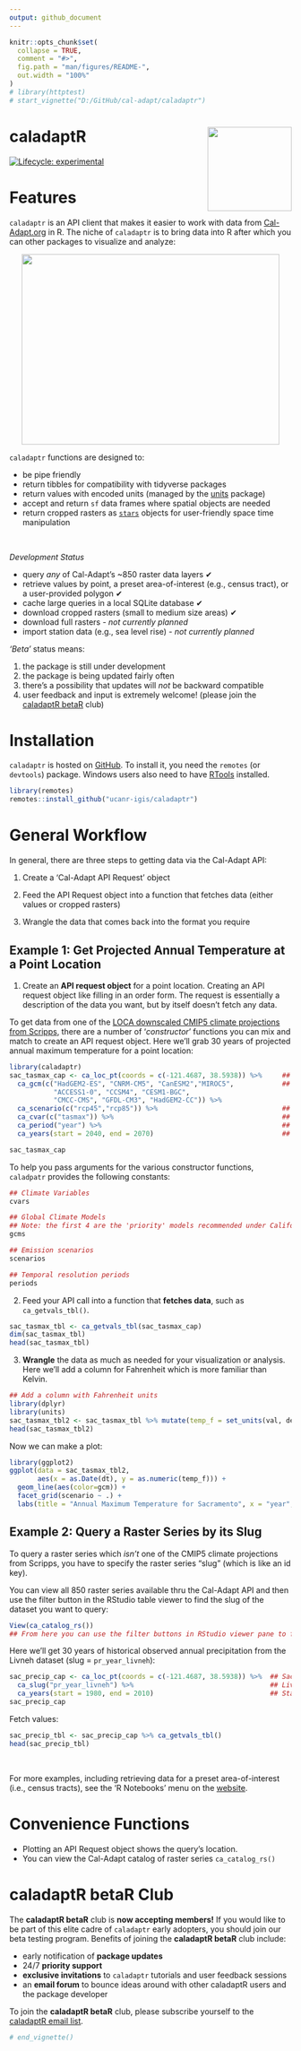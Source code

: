 ```yaml
---
output: github_document
---
```


<!-- README.md is generated from README.Rmd. Please edit that file -->

```r
knitr::opts_chunk$set(
  collapse = TRUE,
  comment = "#>",
  fig.path = "man/figures/README-",
  out.width = "100%"
)
# library(httptest)
# start_vignette("D:/GitHub/cal-adapt/caladaptr")
```

# caladaptR <a href='http://ucanr-igis.github.io/caladaptr'><img src='man/figures/logo.gif' align="right" height="150" /></a>

<!-- badges: start -->
[![Lifecycle: experimental](https://img.shields.io/badge/lifecycle-experimental-orange.svg)](https://www.tidyverse.org/lifecycle/#experimental)
<!-- badges: end -->

# Features

`caladaptr` is an API client that makes it easier to work with data from [Cal-Adapt.org](https://cal-adapt.org/) in R. The niche of `caladaptr` is to bring data into R after which you can other packages to visualize and analyze:

<p align="center"><img src="man/figures/caladaptr_role_460x340x256.png" width="460" height="340"/></p>

`caladaptr` functions are designed to: 

- be pipe friendly 
- return tibbles for compatibility with tidyverse packages
- return values with encoded units (managed by the [units](https://cran.r-project.org/package=units) package)
- accept and return `sf` data frames where spatial objects are needed
- return cropped rasters as [`stars`](https://r-spatial.github.io/stars/) objects for user-friendly space time manipulation

\

*Development Status*

- query *any* of Cal-Adapt's ~850 raster data layers &#10004; 
- retrieve values by point, a preset area-of-interest (e.g., census tract), or a user-provided polygon &#10004;  
- cache large queries in a local SQLite database &#10004;  
- download cropped rasters (small to medium size areas) &#10004;  
- download full rasters - *not currently planned*  
- import station data (e.g., sea level rise) - *not currently planned*

*'Beta'* status means:

1) the package is still under development  
2) the package is being updated fairly often  
3) there's a possibility that updates will *not* be backward compatible  
4) user feedback and input is extremely welcome! (please join the [caladaptR betaR](#caladaptr-betar-club) club)

# Installation

`caladaptr` is hosted on [GitHub](https://github.com/ucanr-igis/caladaptr){target="_blank" rel="noopener"}. To install it, you need the  `remotes` (or `devtools`) package. Windows users also need to have [RTools](https://cran.r-project.org/bin/windows/Rtools/){target="_blank" rel="noopener"} installed.

```r
library(remotes)
remotes::install_github("ucanr-igis/caladaptr")
```

# General Workflow 

In general, there are three steps to getting data via the Cal-Adapt API:

1) Create a 'Cal-Adapt API Request' object

2) Feed the API Request object into a function that fetches data (either values or cropped rasters)

3) Wrangle the data that comes back into the format you require


## Example 1: Get Projected Annual Temperature at a Point Location

1) Create an **API request object** for a point location. Creating an API request object like filling in an order form. The request is essentially a description of the data you want, but by itself doesn't fetch any data. 

To get data from one of the [LOCA downscaled CMIP5 climate projections from Scripps](https://berkeley-gif.github.io/caladapt-docs/data-catalog.html), there are a number of '*constructor*' functions you can mix and match to create an API request object. Here we'll grab 30 years of projected annual maximum temperature for a point location:

```r
library(caladaptr)
sac_tasmax_cap <- ca_loc_pt(coords = c(-121.4687, 38.5938)) %>%     ## specify a location
  ca_gcm(c("HadGEM2-ES", "CNRM-CM5", "CanESM2","MIROC5",            ## select GCM(s)
           "ACCESS1-0", "CCSM4", "CESM1-BGC", 
           "CMCC-CMS", "GFDL-CM3", "HadGEM2-CC")) %>%     
  ca_scenario(c("rcp45","rcp85")) %>%                               ## select emission scenarios(s)
  ca_cvar(c("tasmax")) %>%                                          ## select climate variables
  ca_period("year") %>%                                             ## select a temporal aggregation period
  ca_years(start = 2040, end = 2070)                                ## select start and end dates

sac_tasmax_cap
```

To help you pass arguments for the various constructor functions, `caladpatr` provides the following constants:

```r
## Climate Variables 
cvars

## Global Climate Models
## Note: the first 4 are the 'priority' models recommended under California's 4th Climate Change Assessment.
gcms

## Emission scenarios
scenarios

## Temporal resolution periods
periods
```

2) Feed your API call into a function that **fetches data**, such as `ca_getvals_tbl()`. 

```r
sac_tasmax_tbl <- ca_getvals_tbl(sac_tasmax_cap)
dim(sac_tasmax_tbl)
head(sac_tasmax_tbl)
```

3) **Wrangle** the data as much as needed for your visualization or analysis. Here we'll add a column for Fahrenheit which is more familiar than Kelvin.

```r
## Add a column with Fahrenheit units
library(dplyr)
library(units)
sac_tasmax_tbl2 <- sac_tasmax_tbl %>% mutate(temp_f = set_units(val, degF))
head(sac_tasmax_tbl2)
```

Now we can make a plot:

```r
library(ggplot2)
ggplot(data = sac_tasmax_tbl2, 
       aes(x = as.Date(dt), y = as.numeric(temp_f))) +
  geom_line(aes(color=gcm)) +
  facet_grid(scenario ~ .) +
  labs(title = "Annual Maximum Temperature for Sacramento", x = "year", y = "temp (F)")
```

## Example 2: Query a Raster Series by its Slug

To query a raster series which *isn't* one of the CMIP5 climate projections from Scripps, you have to specify the raster series "slug" (which is like an id key). 

You can view all 850 raster series available thru the Cal-Adapt API and then use the filter button in the RStudio table viewer to find the slug of the dataset you want to query:

```r
View(ca_catalog_rs())
## From here you can use the filter buttons in RStudio viewer pane to find the slug you want.
```

Here we'll get 30 years of historical observed annual precipitation from the Livneh dataset (slug = `pr_year_livneh`):

```r
sac_precip_cap <- ca_loc_pt(coords = c(-121.4687, 38.5938)) %>%  ## Sacramento
  ca_slug("pr_year_livneh") %>%                                  ## Livneh yearly average precipitation historical
  ca_years(start = 1980, end = 2010)                             ## Start and end dates
sac_precip_cap
```

Fetch values:

```r
sac_precip_tbl <- sac_precip_cap %>% ca_getvals_tbl()
head(sac_precip_tbl)
```

\

For more examples, including retrieving data for a preset area-of-interest (i.e., census tracts), see the 'R Notebooks' menu on the [website](https://ucanr-igis.github.io/caladaptr/). 

# Convenience Functions

- Plotting an API Request object shows the query's location.  
- You can view the Cal-Adapt catalog of raster series `ca_catalog_rs()`  

# caladaptR betaR Club

The **caladaptR betaR** club is **now accepting members!** If you would like to be part of this elite cadre of `caladaptr` early adopters, you should join our beta testing program. Benefits of joining the **caladaptR betaR** club include:

- early notification of **package updates**  
- 24/7 **priority support**  
- **exclusive invitations** to `caladaptr` tutorials and user feedback sessions
- an **email forum** to bounce ideas around with other caladaptR users and the package developer

To join the **caladaptR betaR** club, please subscribe yourself to the [caladaptR email list](https://lists.ucdavis.edu/sympa/subscribe/caladaptr).


```r
# end_vignette()
```


